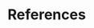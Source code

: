 # References {-}

\markboth{References}{References}
<!--
To remove the indentation of the first entry.
-->
\noindent
\singlespacing
<!--
To create a hanging indent and spacing between entries.  These three lines may need to be removed for styles that don't require the hanging indent.
-->

\setlength{\parindent}{-0.20in}
\setlength{\leftskip}{0.20in}
\setlength{\parskip}{8pt}

